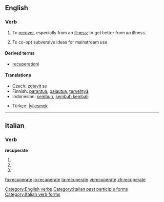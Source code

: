 ==English==

===Verb===
{{en-verb|recuperat|es}}

# To [[recover]], especially from an [[illness]]; to get better from an illness.
# {{sociology}} To co-opt subversive ideas for mainstream use

====Derived terms====
* [[recuperation]])

====Translations====
{{trans-top|to recover, especially from an illness}}
*Czech:  [[zotavit]] se
*Finnish: [[parantua]], [[palautua]], [[tervehtyä]]
*Indonesian: [[sembuh]], [[sembuh kembali]]
{{trans-mid}}
*Türkçe: [[İyileşmek]]
{{trans-bottom}}

[[Category:English verbs]]

----

==Italian==

===Verb===
'''recuperate'''

# {{form of|[[second-person|Second-person]] [[plural]] [[present tense]]|[[recuperare#Italian|recuperare]]|lang=Italian}}
# {{form of|Second-person plural [[imperative]]|recuperare#Italian|recuperare|lang=Italian}}
# {{form of|[[feminine|Feminine]] plural|[[recuperato]]}}

[[Category:Italian past participle forms]]
[[Category:Italian verb forms]]

[[fa:recuperate]]
[[io:recuperate]]
[[ta:recuperate]]
[[vi:recuperate]]
[[zh:recuperate]]